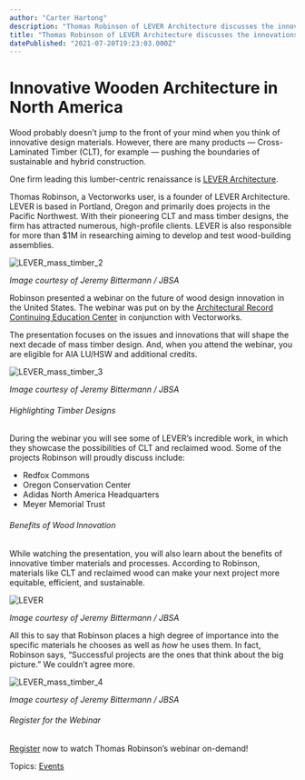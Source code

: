 ```yaml
---
author: "Carter Hartong"
description: "Thomas Robinson of LEVER Architecture discusses the innovations of mass timber in this Vectorworks-sponsored webinar. "
title: "Thomas Robinson of LEVER Architecture discusses the innovations of mass timber in this Vectorworks-sponsored webinar. " 
datePublished: "2021-07-20T19:23:03.000Z"
---
```

# Innovative Wooden Architecture in North America

Wood probably doesn’t jump to the front of your mind when you think of innovative design materials. However, there are many products — Cross-Laminated Timber (CLT), for example — pushing the boundaries of sustainable and hybrid construction.

One firm leading this lumber-centric renaissance is [LEVER Architecture](https://leverarchitecture.com/).  

Thomas Robinson, a Vectorworks user, is a founder of LEVER Architecture. LEVER is based in Portland, Oregon and primarily does projects in the Pacific Northwest. With their pioneering CLT and mass timber designs, the firm has attracted numerous, high-profile clients. LEVER is also responsible for more than $1M in researching aiming to develop and test wood-building assemblies.

![LEVER_mass_timber_2](https://blog.vectorworks.net/hs-fs/hubfs/Blog%20Images/210713_Wood%20Innovation/LEVER%202.png?width=538&name=LEVER%202.png)

_Image courtesy of Jeremy Bittermann / JBSA_

Robinson presented a webinar on the future of wood design innovation in the United States. The webinar was put on by the [Architectural Record Continuing Education Center](https://continuingeducation.bnpmedia.com/) in conjunction with Vectorworks.

The presentation focuses on the issues and innovations that will shape the next decade of mass timber design. And, when you attend the webinar, you are eligible for AIA LU/HSW and additional credits.

![LEVER_mass_timber_3](https://blog.vectorworks.net/hs-fs/hubfs/Blog%20Images/210713_Wood%20Innovation/LEVER%203.png?width=533&name=LEVER%203.png)

_Image courtesy of_ _Jeremy Bittermann / JBSA_

###### Highlighting Timber Designs

During the webinar you will see some of LEVER’s incredible work, in which they showcase the possibilities of CLT and reclaimed wood. Some of the projects Robinson will proudly discuss include:

* Redfox Commons
* Oregon Conservation Center
* Adidas North America Headquarters
* Meyer Memorial Trust

###### Benefits of Wood Innovation

While watching the presentation, you will also learn about the benefits of innovative timber materials and processes. According to Robinson, materials like CLT and reclaimed wood can make your next project more equitable, efficient, and sustainable.

![LEVER](https://blog.vectorworks.net/hs-fs/hubfs/Blog%20Images/210713_Wood%20Innovation/LEVER.png?width=535&name=LEVER.png)

_Image courtesy of_ _Jeremy Bittermann / JBSA_

All this to say that Robinson places a high degree of importance into the specific materials he chooses as well as _how_ he uses them. In fact, Robinson says, “Successful projects are the ones that think about the big picture.” We couldn’t agree more.

![LEVER_mass_timber_4](https://blog.vectorworks.net/hs-fs/hubfs/Blog%20Images/210713_Wood%20Innovation/LEVER%204.png?width=527&name=LEVER%204.png)

_Image courtesy of_ _Jeremy Bittermann / JBSA_

###### Register for the Webinar

[Register](https://continuingeducation.bnpmedia.com/courses/vectorworks-inc/the-future-of-wood-design-innovation-in-the-us-web-live/%26Affiliate=@%7Bgroup%5Fkey%7D@) now to watch Thomas Robinson’s webinar on-demand!

 Topics: [Events](https://blog.vectorworks.net/topic/events) 

 